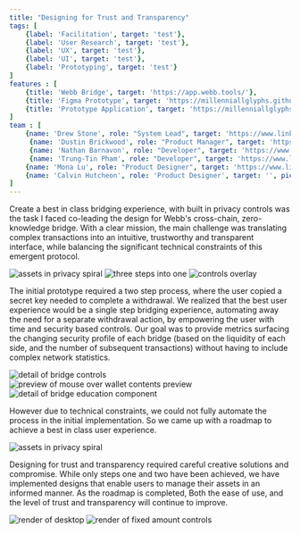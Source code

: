 ```yaml
---
title: "Designing for Trust and Transparency"
tags: [
    {label: 'Facilitation', target: 'test'},
    {label: 'User Research', target: 'test'},
    {label: 'UX', target: 'test'},
    {label: 'UI', target: 'test'},
    {label: 'Prototyping', target: 'test'}
]
features : [
    {title: 'Webb Bridge', target: 'https://app.webb.tools/'},
    {title: 'Figma Prototype', target: 'https://millenniallglyphs.github.io/neighborhood-scale-software-patterns/'},
    {title: 'Prototype Application', target: 'https://millenniallglyphs.github.io/neighborhood-scale-software-patterns/'},
]
team : [
    {name: 'Drew Stone', role: "System Lead", target: 'https://www.linkedin.com/in/drewcstone/', pic: "/v2/trust/i-drew.jpg"},
     {name: 'Dustin Brickwood', role: "Product Manager", target: 'https://www.linkedin.com/in/dustin-brickwood/', pic: "/v2/trust/i-dustin.jpg"},
     {name: 'Nathan Barnavon', role: "Developer", target: 'https://www.linkedin.com/in/nathan-barnavon-98552114a/', pic: "/v2/trust/i-nathan.jpg"},
     {name: 'Trung-Tin Pham', role: "Developer", target: 'https://www.linkedin.com/in/trungtinpham/', pic: "/v2/trust/i-tin.jpg"},
    {name: 'Mona Lu', role: "Product Designer", target: 'https://www.linkedin.com/in/mona-iu/', pic: "/v2/trust/i-mona.jpg"},
    {name: 'Calvin Hutcheon', role: 'Product Designer', target: '', pic: "/v2/creative/i-calvin.jpg"}
]
---
```



Create a best in class bridging experience, with built in privacy controls was the task I faced co-leading the design for Webb's cross-chain, zero-knowledge bridge. With a clear mission, the main challenge was translating complex transactions into an intuitive, trustworthy and transparent interface, while balancing the significant technical constraints of this emergent protocol.

<img src="/v2/trust/hero-trust.png" alt="assets in privacy spiral"/>

<img src="/v2/trust/process-trust.png" alt="three steps into one" className="mid"/>

<img src="/v2/trust/controls-00-trust.png" alt="controls overlay" className="mid"/>

The initial prototype required a two step process, where the user copied a secret key needed to complete a withdrawal. We realized that the best user experience would be a single step bridging experience, automating away the need for a separate withdrawal action, by empowering the user with time and security based controls. Our goal was to provide metrics surfacing the changing security profile of each bridge (based on the liquidity of each side, and the number of subsequent transactions) without having to include complex network statistics. 

<img src="/v2/trust/product-previerw-00-trust.png" alt="detail of bridge controls" className="mid"/>

<img src="/v2/trust/render-00-trust.png" alt="preview of mouse over wallet contents preview"/>

<img src="/v2/trust/product-previerw-01-trust.png" alt="detail of bridge education component" className="mid"/>


However due to technical constraints, we could not fully automate the process in the initial implementation.  So we came up with a roadmap to achieve a best in class user experience.

<img src="/v2/trust/controls-01-trust.png" alt="assets in privacy spiral" className="mid"/>

Designing for trust and transparency required careful creative solutions and compromise. While only steps one and two have been achieved, we have implemented designs that enable users to manage their assets in an informed manner. As the roadmap is completed, Both the ease of use, and the level of trust and transparency will continue to improve.

<img src="/v2/trust/render-01-trust.png" alt="render of desktop"/>

<img src="/v2/trust/render-02-trust.png" alt="render of fixed amount controls" id="last"/>
